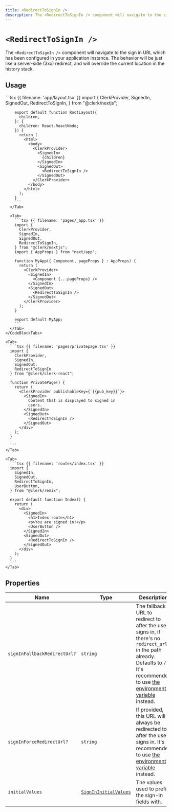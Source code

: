 ```yaml
---
title: <RedirectToSignIn />
description: The <RedirectToSignIn /> component will navigate to the sign in URL which has been configured in your application instance. The behavior will be just like a server-side (3xx) redirect, and will override the current location in the history stack.
---
```


# `<RedirectToSignIn />`

The `<RedirectToSignIn />` component will navigate to the sign in URL which has been configured in your application instance. The behavior will be just like a server-side (3xx) redirect, and will override the current location in the history stack.

## Usage

<InjectKeys>
  <Tabs items={["Next.js", "React", "Remix"]}>
    <CodeBlockTabs options={["App Router", "Pages Router"]}>
      <Tab>
        ```tsx {{ filename: 'app/layout.tsx' }}
        import {
          ClerkProvider,
          SignedIn,
          SignedOut,
          RedirectToSignIn,
        } from "@clerk/nextjs";

        export default function RootLayout({
          children,
        }: {
          children: React.ReactNode;
        }) {
          return (
            <html>
              <body>
                <ClerkProvider>
                  <SignedIn>
                    {children}
                  </SignedIn>
                  <SignedOut>
                    <RedirectToSignIn />
                  </SignedOut>
                </ClerkProvider>
              </body>
            </html>
          );
        }
        ```
      </Tab>

      <Tab>
        ```tsx {{ filename: 'pages/_app.tsx' }}
        import {
          ClerkProvider,
          SignedIn,
          SignedOut,
          RedirectToSignIn,
        } from "@clerk/nextjs";
        import { AppProps } from "next/app";

        function MyApp({ Component, pageProps } : AppProps) {
          return (
            <ClerkProvider>
              <SignedIn>
                <Component {...pageProps} />
              </SignedIn>
              <SignedOut>
                <RedirectToSignIn />
              </SignedOut>
            </ClerkProvider>
          );
        }

        export default MyApp;
        ```
      </Tab>
    </CodeBlockTabs>

    <Tab>
      ```tsx {{ filename: 'pages/privatepage.tsx' }}
      import {
        ClerkProvider,
        SignedIn,
        SignedOut,
        RedirectToSignIn
      } from "@clerk/clerk-react";

      function PrivatePage() {
        return (
          <ClerkProvider publishableKey={`{{pub_key}}`}>
            <SignedIn>
              Content that is displayed to signed in
              users.
            </SignedIn>
            <SignedOut>
              <RedirectToSignIn />
            </SignedOut>
          </div>
        );
      }

      ```
    </Tab>

    <Tab>
      ```tsx {{ filename: 'routes/index.tsx' }}
      import {
        SignedIn,
        SignedOut,
        RedirectToSignIn,
        UserButton,
      } from "@clerk/remix";

      export default function Index() {
        return (
          <div>
            <SignedIn>
              <h1>Index route</h1>
              <p>You are signed in!</p>
              <UserButton />
            </SignedIn>
            <SignedOut>
              <RedirectToSignIn />
            </SignedOut>
          </div>
        );
      }
      ```
    </Tab>
  </Tabs>
</InjectKeys>

## Properties

| Name | Type | Description |
| - | - | - |
| `signInFallbackRedirectUrl?` | `string` | The fallback URL to redirect to after the user signs in, if there's no `redirect_url` in the path already. Defaults to `/`. It's recommended to use [the environment variable](/docs/deployments/clerk-environment-variables#sign-in-and-sign-up-redirects) instead. |
| `signInForceRedirectUrl?` | `string` | If provided, this URL will always be redirected to after the user signs in. It's recommended to use [the environment variable](/docs/deployments/clerk-environment-variables#sign-in-and-sign-up-redirects) instead. |
| `initialValues` | [`SignInInitialValues`](/docs/references/javascript/types/sign-in-initial-values) | The values used to prefill the sign-in fields with. |
